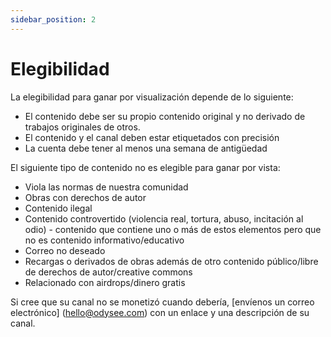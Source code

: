 ```yaml
---
sidebar_position: 2
---
```


# Elegibilidad

La elegibilidad para ganar por visualización depende de lo siguiente:

- El contenido debe ser su propio contenido original y no derivado de trabajos originales de otros.
- El contenido y el canal deben estar etiquetados con precisión
- La cuenta debe tener al menos una semana de antigüedad

El siguiente tipo de contenido no es elegible para ganar por vista:

- Viola las normas de nuestra comunidad
- Obras con derechos de autor
- Contenido ilegal
- Contenido controvertido (violencia real, tortura, abuso, incitación al odio) - contenido que contiene uno o más de estos elementos pero que no es contenido informativo/educativo
- Correo no deseado
- Recargas o derivados de obras además de otro contenido público/libre de derechos de autor/creative commons
- Relacionado con airdrops/dinero gratis

Si cree que su canal no se monetizó cuando debería, [envíenos un correo electrónico] (hello@odysee.com) con un enlace y una descripción de su canal.